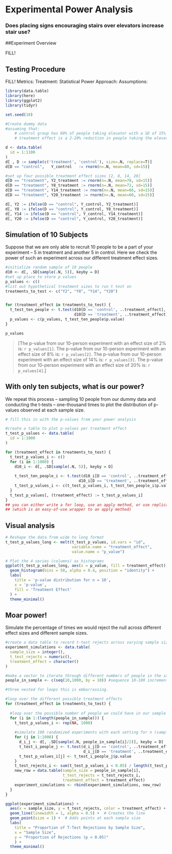 # Experimental Power Analysis
### Does placing signs encouraging stairs over elevators increase stair use?

##Experiment Overview

FILL! 

## Testing Procedure

FILL!
Metrics: 
Treatment: 
Statistical Power Approach: 
Assumptions: 

```r
library(data.table)
library(here)
library(ggplot2)
library(tidyr)

set.seed(10)

#Create dummy data
#assuming that: 
    # control group has 80% of people taking elevator with a SD of 15%
    # treatment effect is a 2-20% reduction in people taking the elevator'

d <- data.table(
  id = 1:1100
) 
d[ , D := sample(c('treatment', 'control'), size=.N, replace=T)]
d[D == "control",   Y_control   := rnorm(n=.N, mean=80, sd=15)]

#set up four possible treatment effect sizes [2, 8, 14, 20]
d[D == "treatment", Y2_treatment := rnorm(n=.N, mean=78, sd=15)]
d[D == "treatment", Y8_treatment := rnorm(n=.N, mean=72, sd=15)]
d[D == "treatment", Y14_treatment := rnorm(n=.N, mean=66, sd=15)]
d[D == "treatment", Y20_treatment := rnorm(n=.N, mean=60, sd=15)]

d[, Y2 := ifelse(D == "control", Y_control, Y2_treatment)]
d[, Y8 := ifelse(D == "control", Y_control, Y8_treatment)]
d[, Y14 := ifelse(D == "control", Y_control, Y14_treatment)]
d[, Y20 := ifelse(D == "control", Y_control, Y20_treatment)]

```

## Simulation of 10 Subjects
Suppose that we are only able to recruit 10 people to be a part of your experiment -- 5 in treatment and another 5 in control. Here we check the power of such an experiment across our different treatment effect sizes.

```r

#initialize random sample of 10 people
d10 <- d[, .SD[sample(.N, 5)], keyby = D]
#set up place to store p values
p_values <- c()
#list out hypothetical treatment sizes to run t test on
treatments_to_test <- c("Y2", "Y8", "Y14", "Y20")


for (treatment_effect in treatments_to_test) {
  t_test_ten_people <- t.test(d10[D == 'control', ..treatment_effect],
                              d10[D == 'treatment', ..treatment_effect])
  p_values <- c(p_values, t_test_ten_people$p.value)
}

p_values

```

> [The p-value from our 10-person experiment with an effect size of 2% is: `r p_values[1]`. 
  The p-value from our 10-person experiment with an effect size of 8% is: `r p_values[2]`.
  The p-value from our 10-person experiment with an effect size of 14% is: `r p_values[3]`.
  The p-value from our 10-person experiment with an effect size of 20% is: `r p_values[4]`.]

## With only ten subjects, what is our power? 
We repeat this process -- sampling 10 people from our dummy data and conducting the t-tests -- one-thousand times to plot the distribution of p-values observed at each sample size.

```r
# fill this in with the p-values from your power analysis

#create a table to plot p-values per treatment effect
t_test_p_values <- data.table(
  id = 1:1000
) 

for (treatment_effect in treatments_to_test) {
  t_test_p_values_i <- c()
  for (i in 1:1000) {
    d10_i <- d[, .SD[sample(.N, 5)], keyby = D]
    
    t_test_ten_people_i <- t.test(d10_i[D == 'control', ..treatment_effect],
                                d10_i[D == 'treatment', ..treatment_effect])
    t_test_p_values_i <- c(t_test_p_values_i, t_test_ten_people_i$p.value)
  }
  t_test_p_values[, (treatment_effect) := t_test_p_values_i]
}
## you can either write a for loop, use an apply method, or use replicate 
## (which is an easy-of-use wrapper to an apply method)
```


## Visual analysis

```r

# Reshape the data from wide to long format
t_test_p_values_long <- melt(t_test_p_values, id.vars = "id", 
                             variable.name = "treatment_effect", 
                             value.name = "p_value")

# Plot the 4 series (columns) as histograms
ggplot(t_test_p_values_long, aes(x = p_value, fill = treatment_effect)) + 
  geom_histogram(bins = 50, alpha = 0.4, position = "identity") + 
  labs(
    title = 'p-value distribution for n = 10',
    x = 'p-value',
    fill = 'Treatment Effect'
  ) + 
  theme_minimal()

```


## Moar power! 
Simulate the percentage of times we would reject the null across different effect sizes and different sample sizes. 

```r

#create a data table to record t-test rejects across varying sample sizes
experiment_simulations <- data.table(
  sample_size = integer(),
  t_test_rejects = numeric(),
  treatment_effect = character()
)

#make a vector to iterate through different numbers of people in the sample
people_in_sample <- c(seq(10,1000, by = 10)) #sequence 10-100 increment by 10 

#three nested for loops this is embarrassing.

#loop over the different possible treatment effects
for (treatment_effect in treatments_to_test) {
  
  #loop over the possible number of people we could have in our sample
  for (i in 1:(length(people_in_sample))) {
    t_test_p_values_i <- rep(NA, 1000) 
    
    #simulate 100 randomized experiments with each setting for n (sample size)
    for (j in 1:1000) {
      d_i_j <- d[, .SD[sample(.N, people_in_sample[i]/2)], keyby = D]
      t_test_i_people_j <- t.test(d_i_j[D == 'control', ..treatment_effect],
                                  d_i_j[D == 'treatment', ..treatment_effect])
      t_test_p_values_i[j] <- t_test_i_people_j$p.value
    }
    t_test_rejects_i <- sum(t_test_p_values_i < 0.05) / length(t_test_p_values_i)
    new_row = data.table(sample_size = people_in_sample[i],
                         t_test_rejects = t_test_rejects_i, 
                         treatment_effect = treatment_effect)
    experiment_simulations <- rbind(experiment_simulations, new_row)
  }
}

```

```r

ggplot(experiment_simulations) +
  aes(x = sample_size, y = t_test_rejects, color = treatment_effect) + 
  geom_line(linewidth = 1, alpha = 0.5) +  # Creates the line
  geom_point(size = 1) +  # Adds points at each sample size
  labs(
    title = "Proportion of T-Test Rejections by Sample Size",
    x = "Sample Size",
    y = "Proportion of Rejections (p < 0.05)"
    ) +
  theme_minimal()
```


